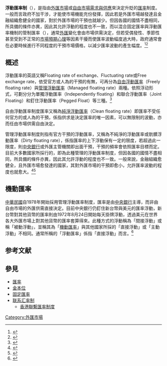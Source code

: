 {{NoteTA
|G1 = Economics
}}
'''浮動匯率制'''（{{lang-en|floating exchange rate}}），是指由[[外匯市場|外匯市場]]或[[自由市場|自由市場]][[供需法則|需求與供應]]來決定升貶的[[匯率|匯率]]制度。一般而言政府不加干涉，才能使市場機能充份發揮，因此若是外匯市場越發達且金融組織愈健全的國家，對於外匯市場的干預也就越少。但因各國的國情不盡相同，所具備的條件亦異，因此其允許浮動的程度也不一致，而以混合固定匯率與浮動匯率機制的管制匯率（{{lang|en|Dirty floating rate}}），通常[[外匯|外匯]]變化會由市場供需決定，但若受偶發性、季節性甚至受到不正常的[[市場預期心理|市場預期心理]]等因素干擾而使匯率波動幅度過大時，政府通常會在必要時候進行不同程度的干預市場價格，以減少匯率波動的產生幅度。<ref name="基">{{cite web | language = zh-tw | publisher = 基金大觀園 | title = 浮動匯率　Floating Exchange Rage | url = http://fund.bot.com.tw/z/glossary/glexp_4513.djhtm | author =  | date =  | accessdate = 2011-06-30 | archive-date = 2019-06-08 | archive-url = https://web.archive.org/web/20190608071710/https://fund.bot.com.tw/z/glossary/glexp_4513.djhtm | dead-url = no }}</ref><ref name="中-1">{{cite web | language = zh-tw | publisher = 中央銀行 | title = 管理浮動匯率制度 | url = http://www.cbc.gov.tw/fp.asp?fpage=lp&CtNode=317&CtUnit=488&pagesize=30&BaseDSD=7&mp=3&nowPage=15 | author =  | date =  | accessdate = 2011-06-30 | archive-date = 2019-06-10 | archive-url = https://web.archive.org/web/20190610095908/https://www.cbc.gov.tw/fp.asp?fpage=lp&CtNode=317&CtUnit=488&pagesize=30&BaseDSD=7&mp=3&nowPage=15 | dead-url = no }}</ref>

== 概述 ==
浮動匯率的英語又稱Floating rate of exchange、Fluctuating rate或Free exchange rate，依受官方或人為的干預的有無，可再分為[[自由浮動匯率|自由浮動匯率]]（Freely floating rate）與[[管理浮動匯率|管理浮動匯率]]（Managed floating rate）兩種。依照浮动形式，可劃分分为單獨浮動匯率（Independently floating）和聯合浮動匯率（Joint Floating）和釘住浮動匯率（Pegged Float）等三種。<ref name="三">{{cite web | language = zh-cn | publisher =  | title = 汇率的种类（第三节） | url = http://www.google.com.tw/url?sa=t&source=web&cd=23&ved=0COQBEBYwFg&url=http%3A%2F%2Fjpkc.ecnu.edu.cn%2F0511%2Fdownload%2F13.doc&ei=KFQITpbGK8X1mAWGjvCzDQ&usg=AFQjCNE0ORbHRUJE7LTqu9OFw_o53EvbEw&sig2=D7nGn3QHQ5HZ1CEp-RyUnw | author =  | date =  | accessdate = 2011-06-30 | archive-url = https://web.archive.org/web/20051227015700/http://jpkc.ecnu.edu.cn/0511/download/13.doc | archive-date = 2005-12-27 | dead-url = yes }}</ref>

自由浮動匯率制度匯率又稱為[[純淨浮動匯率|純淨浮動匯率]]（Clean floating rate）即匯率不受任何官方的或人為的干預，係指供求是決定匯率的唯一因素，可以無限制的波動，亦而任由市場供需自由決定。

管理浮動匯率制度則指有官方干預的浮動匯率，又稱為不純淨的浮動匯率或骯髒浮動匯率（Dirty floating rate），係指匯率的上下浮動保有一定的限度，若超過此一限度，則[[中央銀行|中央銀行]]或外匯主管機關即出面干預，干預的頻率會依照匯率目標而定。目前大多數國家所採行的，即為此種管理的浮動匯率制度，但因各國的國情不盡相同，所具備的條件亦異，因此其允許浮動的程度也不一致。一般來說，金融組織愈健全，且外匯市場愈發達的國家，其對外匯市場的干預即愈小，允許匯率波動的程度也就愈大。<ref name="華">{{cite web | language = zh-tw | publisher = 中華百科全書 | title = 匯率 | url = http://ap6.pccu.edu.tw/Encyclopedia/data.asp?id=7837 | author =  | date =  | accessdate = 2011-06-30 | archive-date = 2016-03-04 | archive-url = https://web.archive.org/web/20160304194152/http://ap6.pccu.edu.tw/Encyclopedia/data.asp?id=7837 | dead-url = no }}</ref><ref name="介">{{cite web | language = zh-tw | publisher = | title = 各種匯率制度簡介 | url = http://www.google.com.tw/url?sa=t&source=web&cd=4&ved=0CDsQFjAD&url=http%3A%2F%2Fmyweb.fcu.edu.tw%2F~T82106%2FFinaceReport%2FExchange%2520rate%2520regimes.doc&ei=8EUITraGOYGImQWAktDJDQ&usg=AFQjCNFUQspvn9-gL2Ffw_NEhoIvGfjDgA&sig2=pmn8gTetMBxYj8q6iBt2_w | author = | date = | accessdate = 2011-06-30}}</ref>

== 機動匯率 ==
[[中華民國|中華民國]]自1978年開始採用管理浮動匯率制度，匯率是由[[中央銀行_(中華民國)|中央銀行]]主導，而非由自由市場的外匯供需直接決定。目前中央銀行仍釘住新台幣與美元的匯率浮動，新台幣對其他貨幣的匯率則由1972年8月24日開始每天掛牌浮動，透過美元在世界各大外匯市場上對其他貨幣的匯率套算得來。此種方式的浮動稱為「間接浮動」或稱「被動浮動」，並稱其為「[[機動匯率|機動匯率]]」與其他國家所採的「直接浮動」或「主動浮動」不相同。通常所稱的「浮動匯率」係指「直接浮動」而言。<ref name="干預">{{cite web| language =zh-tw| publisher =| title =新台幣匯率與央行干預行為| url =http://econ.ndhu.edu.tw/files/ee/ee4/pdf/41.pdf| author =| date =| accessdate =2011-06-30| archive-date =2013-11-10| archive-url =https://web.archive.org/web/20131110185954/http://econ.ndhu.edu.tw/files/ee/ee4/pdf/41.pdf| dead-url =yes}}</ref>

== 参考文献 ==
{{Reflist|30em}}

== 參見 ==
{{Portal box|经济|国际关系}}
* [[匯率|匯率]]
* [[金本位|金本位]]
* [[固定匯率|固定匯率]]
* [[联系汇率制|联系汇率制]]
** [[香港聯繫匯率制度|香港聯繫匯率制度]]
{{authority control}}
[[Category:外匯市場|Category:外匯市場]]